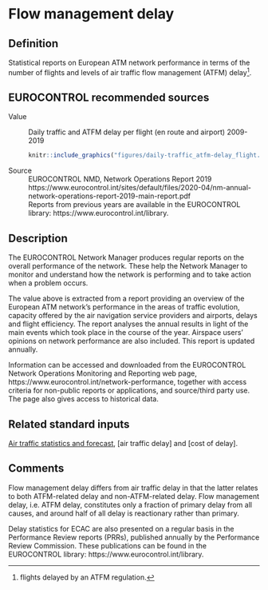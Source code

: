 # Flow management delay

## Definition
Statistical reports on European ATM network performance in terms of the number
of flights and levels of air traffic flow management (ATFM) delay[^3].

[^3]: flights delayed by an ATFM regulation.

## EUROCONTROL recommended sources

Value
:   Daily traffic and ATFM delay per flight (en route and airport) 2009-2019
    ```r
    knitr::include_graphics("figures/daily-traffic_atfm-delay_flight.png")
    ```

Source
:   EUROCONTROL NMD, Network Operations Report 2019<br>
    https://www.eurocontrol.int/sites/default/files/2020-04/nm-annual-network-operations-report-2019-main-report.pdf
    <br>
    Reports from previous years are available in the EUROCONTROL library:
    https://www.eurocontrol.int/library.

## Description

The EUROCONTROL Network Manager produces regular reports on the overall
performance of the network.
These help the Network Manager to monitor and understand how the network is
performing and to take action when a problem occurs.

The value above is extracted from a report providing an overview of
the European ATM network’s performance in the areas of traffic evolution,
capacity offered by the air navigation service providers and airports,
delays and flight efficiency.
The report analyses the annual results in light of the main events which took
place in the course of the year.
Airspace users’ opinions on network performance are also included.
This report is updated annually.

Information can be accessed and downloaded from the EUROCONTROL
Network Operations Monitoring and Reporting web page,
https://www.eurocontrol.int/network-performance, together with access criteria
for non-public reports or applications, and source/third party use.
The page also gives access to historical data.


## Related standard inputs

[Air traffic statistics and forecast](#air-traffic-statistics-and-forecasts),
[air traffic delay] and [cost of delay].


## Comments

Flow management delay differs from air traffic delay in that the latter relates
to both ATFM-related delay and non-ATFM-related delay.
Flow management delay, i.e. ATFM delay, constitutes only a fraction of
primary delay from all causes, and around half of all delay is reactionary
rather than primary.

Delay statistics for ECAC are also presented on a regular basis in the
Performance Review reports (PRRs), published annually by the
Performance Review Commission.
These publications can be found in the EUROCONTROL library: 
https://www.eurocontrol.int/library.
